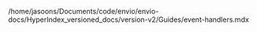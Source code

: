 /home/jasoons/Documents/code/envio/envio-docs/HyperIndex_versioned_docs/version-v2/Guides/event-handlers.mdx
